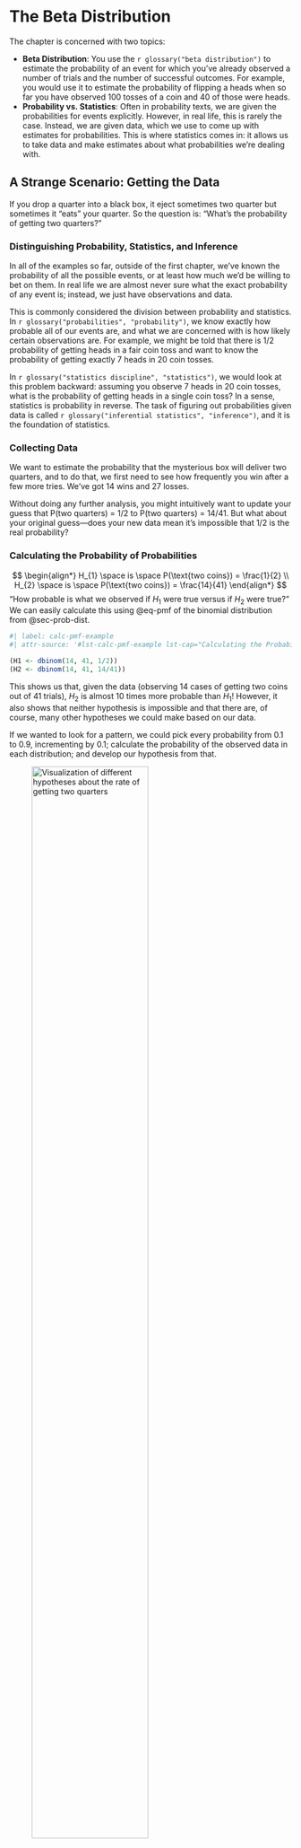 # The Beta Distribution {#sec-beta-distribution}

The chapter is concerned with two topics:

-   **Beta Distribution**: You use the `r glossary("beta distribution")`
    to estimate the probability of an event for which you've already
    observed a number of trials and the number of successful outcomes.
    For example, you would use it to estimate the probability of
    flipping a heads when so far you have observed 100 tosses of a coin
    and 40 of those were heads.
-   **Probability vs. Statistics**: Often in probability texts, we are
    given the probabilities for events explicitly. However, in real
    life, this is rarely the case. Instead, we are given data, which we
    use to come up with estimates for probabilities. This is where
    statistics comes in: it allows us to take data and make estimates
    about what probabilities we're dealing with.

## A Strange Scenario: Getting the Data

If you drop a quarter into a black box, it eject sometimes two quarter but
sometimes it "eats" your quarter. So the question is: "What's the
probability of getting two quarters?"

### Distinguishing Probability, Statistics, and Inference

In all of the examples so far, outside of the first chapter, we've known
the probability of all the possible events, or at least how much we'd be
willing to bet on them. In real life we are almost never sure what the
exact probability of any event is; instead, we just have observations
and data.

This is commonly considered the division between probability and
statistics. In `r glossary("probabilities", "probability")`, we know
exactly how probable all of our events are, and what we are concerned
with is how likely certain observations are. For example, we might be
told that there is 1/2 probability of getting heads in a fair coin toss
and want to know the probability of getting exactly 7 heads in 20 coin
tosses.

In `r glossary("statistics discipline", "statistics")`, we would look at
this problem backward: assuming you observe 7 heads in 20 coin tosses,
what is the probability of getting heads in a single coin toss? In a
sense, statistics is probability in reverse. The task of figuring out
probabilities given data is called
`r glossary("inferential statistics", "inference")`, and it is the
foundation of statistics.

### Collecting Data

We want to estimate the probability that the mysterious box will deliver
two quarters, and to do that, we first need to see how frequently you
win after a few more tries. We've got 14 wins and 27 losses.

Without doing any further analysis, you might intuitively want to update
your guess that P(two quarters) = 1/2 to P(two quarters) = 14/41. But
what about your original guess---does your new data mean it's impossible
that 1/2 is the real probability?

### Calculating the Probability of Probabilities

$$
\begin{align*}
H_{1} \space is \space P(\text{two coins}) = \frac{1}{2} \\
H_{2} \space is \space P(\text{two coins}) = \frac{14}{41}
\end{align*}
$$ "How probable is what we observed if $H_{1}$ were true versus if
$H_{2}$ were true?" We can easily calculate this using @eq-pmf of the
binomial distribution from @sec-prob-dist.

```r
#| label: calc-pmf-example
#| attr-source: '#lst-calc-pmf-example lst-cap="Calculating the Probability of Probabilities with dbinom()"'

(H1 <- dbinom(14, 41, 1/2))
(H2 <- dbinom(14, 41, 14/41))
```

This shows us that, given the data (observing 14 cases of getting two
coins out of 41 trials), $H_{2}$ is almost 10 times more probable than
$H_{1}$! However, it also shows that neither hypothesis is impossible
and that there are, of course, many other hypotheses we could make based
on our data.

If we wanted to look for a pattern, we could pick every probability from
0.1 to 0.9, incrementing by 0.1; calculate the probability of the
observed data in each distribution; and develop our hypothesis from
that.

![Visualization of different hypotheses about the rate of getting two
quarters](img/05fig01.jpg){#fig-05-01
fig-alt="Visualization of different hypotheses about the rate of getting two quarters"
fig-align="center" width="70%"}

Even with all these hypotheses, there's no way we could cover every
possible eventuality because we're not working with a finite number of
hypotheses. So let's try to get more information by testing more
distributions. If we repeat the last experiment, testing each
possibility at certain increments starting with 0.01 and ending with
0.99, incrementing by only 0.01 would give us the results in @fig-05-02.

![We see a definite pattern emerging when we look at more
hypotheses](img/05fig02.jpg){#fig-05-02
fig-alt="Visualization of different hypotheses about the rate of getting two quarters"
fig-align="center" width="70%"}

This seems like valuable information; we can easily see where the
probability is highest. Our goal, however, is to model our beliefs in
all possible hypotheses (that is, the full probability distribution of
our beliefs).

There are two problems:

1.  There's an infinite number of possible hypotheses, incrementing by
    smaller and smaller amounts doesn't accurately represent the entire
    range of possibilities---we're always missing an infinite amount.
    (In practice, this isn't a huge problem.)
2.  There are 11 dots above 0.1 right now, and we have an infinite
    number of points to add. This means that our probabilities don't sum
    to 1!

Even though there are infinitely many possibilities here, we still need
them all to sum to 1. This is where the beta distribution comes in.

## Beta Distribution {#sec-beta-distribution2}

Unlike the `r glossary("binomial distribution")`, which breaks up nicely
into discrete values, the `r glossary("beta distribution")` represents a
continuous range of values, which allows us to represent our infinite
number of possible hypotheses.

We define the beta distribution with a probability density function
(`r glossary("PDF")`), which is very similar to the probability mass
function we use in the binomial distribution, but is defined for
continuous values.

::: {#thm-pdf-beta}
#### Formula for the PDF of the beta function

$$
Beta(p; \alpha,\beta) = \frac{p^{\alpha - 1} \times (1 - p)^{\beta - 1}}{beta(\alpha, \beta)}
$$ {#eq-pdf-beta}
:::

### Breaking Down the Probability Density Function

`p`: Represents the probability of an event. This corresponds to our different hypotheses for the possible probabilities for our black box.

`$\alpha$`: Represents how many times we observe an event we care about, such as getting two quarters from the box.

`$\beta$`: Represents how many times the event we care about didn’t happen. For our example, this is the number of times that the black box ate the quarter.

`$\alpha + \beta$`: The total number of trials. This is different than the binomial distribution, where we have `k` observations we’re interested in and a finite number of `n` total trials.

The top part of the `r glossary("PDF")` function should look pretty familiar because it’s almost the same as the binomial distribution’s `r glossary("PMF")` in @eq-pmf.

**Differences between the PMF of the binomial distribution and the PDF of the beta distribution**:

- In the PDF, rather than $p^{k} \times (1- p)^{n-k}$, we have $p^{\alpha - 1} \times (1 - p)^{\beta - 1}$ where we subtract 1 from the exponent terms. 
- We also have another function in the denominator of our equation: the beta function (note the lowercase) for which the beta distribution is named. We subtract 1 from the exponent and use the beta function to normalize our values—this is the part that ensures our distribution sums to 1. The beta function is the integral from 0 to 1 of $p^{\alpha - 1} \times (1 - p)^{\beta - 1}$. (A discussion of how subtracting 1 from the exponents and dividing by the beta functions normalizes our values is beyond the scope of this chapter.)

What we get in the end is a function that describes the probability of each possible hypothesis for our true belief in the probability of getting two heads from the box, given that we have observed $\alpha$ examples of one outcome and $\beta$ examples of another. Remember that we arrived at the beta distribution by comparing how well different binomial distributions, each with its own probability $p$, described our data. In other words, the beta distribution represents how well all possible binomial distributions describe the data observed.

### Applying the Probability Density Function to Our Problem

When we plug in our values for our black box data and visualize the beta distribution, shown in @fig-05-03, we see that it looks like a smooth version of the plot in @fig-05-02.

![Visualizing the beta distribution for our data collected about the black box](img/05fig03.jpg){#fig-05-03
fig-alt="Visualizing the beta distribution for our data collected about the black box"
fig-align="center" width="70%"}

While we can see the distribution of our beliefs by looking at a plot, we’d still like to be able to quantify exactly how strongly we believe that “the probability that the true rate at which the box returns two quarters is less than 0.5.” 

### Quantifying Continuous Distributions with Integration

The beta distribution is fundamentally different from the binomial distribution in that with the latter, we are looking at the distribution of $k$, the number of outcomes we care about, which is always something we can count. For the beta distribution, however, we are looking at the distribution of $p$, for which we have an infinite number of possible values. 

We know that the fundamental rule of probability is that the sum of all our values must be 1, but each of our individual values is *infinitely* small, meaning the probability of any specific value is in practice 0.

::: {.callout-note}
The zero probability of an event in a continuous distribution does not mean that this event never could happen. Zero probability only means that the events gets the probability measure of zero.

Our intuition from discrete probability is that if an outcome has zero probability, then the outcome is impossible. With continuous random variables (or more generally, an infinite number of possible outcomes) that intuition is flawed. ([StackExchange](https://stats.stackexchange.com/a/273398/207389))
:::

For example, even if we divided a 1-pound bar of chocolate into infinitely many pieces, we can still add up the weight of the pieces in one half of the chocolate bar. Similarly, when talking about probability in continuous distributions, we can sum up ranges of values. But if every specific value is 0, then isn’t the sum just 0 as well?

This is where calculus comes in: in calculus, there’s a special way of summing up infinitely small values called the *integral.*

If we want to know whether the probability that the box will return a coin is less than 0.5 (that is, the value is somewhere between 0 and 0.5), we can sum it up like this:

$$\int_{0}^{0.5} \frac{p^{14 - 1} \times (1 - p)^{27 - 1}}{beta(14, 27)}$$ {#eq-integral-example}

R includes a function called `dbeta()` that is the PDF for the beta distribution. This function takes three arguments, corresponding to $p$, $\alpha$, and $\beta$. We use this together with R’s `integrate()` function to perform this integration automatically. Here we calculate the probability that the chance of getting two coins from the box is less than or equal to 0.5, given the data:

```r
#| label: dbeta-example-1
#| attr-source: '#lst-dbeta-example-1 lst-cap="Probability of getting two coins from the box is less than or equal to 0.5, given the data"'
integrate(function(p) dbeta(p,14,27),0,0.5)
```
The “absolute error” message appears because computers can’t perfectly calculate integrals so there is always some error, though usually it is far too small for us to worry about. This result from R tells us that there is a 0.98 probability that, given our evidence, the true probability of getting two coins out of the black box is less than 0.5. This means it would not be good idea to put any more quarters in the box, since you very likely won’t break even.

## Reverse-Engineering the Gacha Game

In real-life situations, we almost never know the true probabilities for events. That’s why the beta distribution is one of our most powerful tools for understanding our data.

In @sec-gacha-games of @sec-prob-dist , we knew the probability of the card we wanted to pull. In reality, the game developers are very unlikely to give players this information, for many reasons (such as not wanting players to calculate how unlikely they are to get the card they want). 

This time we don’t know the rates for the card, but we really want that card—and more than one if possible. We spend a ridiculous amount of money and find that from 1,200 cards pulled, we received only 5 cards we're interested in. Our friend is thinking of spending money on the game but only wants to do it if there is a better than 0.7 probability that the chance of pulling the card is greater than 0.005.

Our data tells us that of 1,200 cards pulled, only 5 were cards we are interested in, so we can visualize this as Beta(5,1195), shown in @fig-05-04 (remember that the total cards pulled is $\alpha + \beta$).

![The beta distribution for getting the card we are interested in, given our data](img/05fig04.jpg){#fig-05-04
fig-alt="The beta distribution for getting the card we are interested in, given our data"
fig-align="center" width="70%"}

From our visualization we can see that nearly all the probability density is below 0.01. We need to know exactly how much is above 0.005, the value that our friend cares about. We can solve this by integrating over the beta distribution in R:

```r
#| label: dbeta-example-2
#| attr-source: '#lst-dbeta-example-2 lst-cap="Probability that the rate of pulling a card we are interested is 0.005 or greater"'
integrate(function(x) dbeta(x,5,1195),0.005,1)
```
This tells us the probability that the rate of pulling a card we are interested is 0.005 or greater, given the evidence we have observed, is only 0.29. Our friend will pull for this card only if the probability is around 0.7 or greater, so based on the evidence from our data collection, our friend should not try his luck.

## Wrapping Up

We learned about the beta distribution, which is closely related to the binomial distribution but behaves quite differently. The major difference between the beta distribution and the binomial distribution is that the beta distribution is a continuous probability distribution. Because there are an infinite number of values in the distribution, we cannot sum results the same way we do in a discrete probability distribution. Instead, we need to use calculus to sum ranges of values. Fortunately, we can use R instead of solving tricky integrals by hand.

We built up to the beta distribution by observing how well an increasing number of possible binomial distributions explained our data. The beta distribution allows us to represent how strongly we believe in all possible probabilities for the data we observed. This enables us to perform statistical inference on observed data by determining which probabilities we might assign to an event and how strongly we believe in each one: a *probability of probabilities*.

## Exercises

Try answering the following questions to make sure you understand how we can use the Beta distribution to estimate probabilities. The solutions can be found at https://nostarch.com/learnbayes/.

### Exercise 5-1

You want to use the `r glossary("beta distribution")` to determine whether or not a coin you have is a fair coin — meaning that the coin gives you heads and tails equally. You flip the coin 10 times and get 4 heads and 6 tails. Using the beta distribution, what is the probability that the coin will land on heads more than 60 percent of the time?

```r
#| label: integrate-dbeta-4-6
#| attr-source: '#lst-integrate-dbeta-4-6 lst-cap="Probability that a coin will land on heads more than 60% given 4 heads in 10 tosses"'

integrate(function(p) dbeta(p, 4, 6), 0.6, 1)


```

### Exercise 5-2

You flip the coin 10 more times and now have 9 heads and 11 tails total. What is the probability that the coin is fair, using our definition of fair, give or take 5 percent?

```r
#| label: integrate-dbeta-9-11
#| attr-source: '#lst-integrate-dbeta-9-11 lst-cap="Probability that a coin is fair within a 5% range given 9 heads in 20 tosses"'

integrate(function(p) dbeta(p, 9, 11), 0.45, 0.55)
```

### Exercise 5-3

Data is the best way to become more confident in your assertions. You flip the coin 200 more times and end up with 109 heads and 111 tails. Now what is the probability that the coin is fair, give or take 5 percent?

```r
#| label: integrate-dbeta-109-111
#| attr-source: '#lst-integrate-dbeta-109-111 lst-cap="Probability that a coin is fair within a 5% range given 109 heads in 220 tosses"'

integrate(function(p) dbeta(p, 109, 111), 0.45, 0.55)
```


## Experiments

### Replicating Figure 5.1 {#sec-experiment-5-1}

To replicate @fig-05-01 we need to pick every probability from 0.1 to 0.9, incrementing by 0.1; and then to calculate the probability of the observed data (14 cases of getting two coins out of 41 trials) in each distribution:

```r
#| label: fig-repl-5-1
#| fig-cap: "Visualization of different hypotheses about the rate of getting two quarters from the black box"
#| attr-source: '#lst-fig-repl-5-1 lst-cap="Replication of Figure 5.1: Visualization of different hypotheses about the rate of getting two quarters from the black box"'

tibble::tibble(x = seq(from = 0.1, to = 0.9, by = 0.1),
                    y = dbinom(14, 41, x)) |> 

ggplot2::ggplot(ggplot2::aes(x = x, y = y)) +
    ggplot2::geom_point() +
    ggplot2::theme_bw() +
    ggplot2::labs(
        title = "Probability of different values for p given observation",
        x = "p",
        y = "Probability"
    )
```

### Replicating Figure 5.2

Repeating @sec-experiment-5-1, we want to display each possibility at smaller increments starting with 0.01 and ending with 0.99, incrementing by only 0.01:


```r
#| label: fig-repl-5-2
#| fig-cap: "A definite pattern emerging when we look at more hypotheses"
#| attr-source: '#lst-fig-repl-5-2 lst-cap="Replication of Figure 5.2: We see a definite pattern emerging when we look at more hypotheses"'

tibble::tibble(x = seq(from = 0.01, to = 0.99, by = 0.01),
                    y = dbinom(14, 41, x)) |> 

ggplot2::ggplot(ggplot2::aes(x = x, y = y)) +
    ggplot2::geom_point() +
    ggplot2::theme_bw() +
    ggplot2::labs(
        title = "Probability of different values for p given observation",
        x = "p",
        y = "Probability"
    )
```

### Replicating Figure 5.3

Our data: We've got 14 successes (two coins) with 41 trials.



```r
#| label: fig-repl-5-3
#| fig-cap: "Visualizing the beta distribution for our data collected about the black box"
#| attr-source: '#lst-fig-repl-5-3 lst-cap="Replication of Figure 5.3: Visualizing the beta distribution for our data collected about the black box"'

tibble::tibble(x = seq(from = 0, to = 1, by = 0.01),
                    y = dbeta(x, 14, 27)) |> 

ggplot2::ggplot(ggplot2::aes(x = x, y = y)) +
    ggplot2::geom_line() +
    ggplot2::theme_bw() +
    ggplot2::labs(
        title = "Distribution for Beta(14, 27)",
        x = "p",
        y = "Probability"
    )
```


### Replicating Figure 5.4

Our data tells us that of 1,200 cards pulled, there were only 5 cards we are interested in. Our friend is thinking of spending money on the game but only wants to do it if there is a better than 0.7 probability that the chance of pulling a Bradley Efron (the card we are interested) is greater than 0.005.

```r
#| label: fig-repl-5-4a
#| fig-cap: "The beta distribution form 0 to 1 for getting the card we are interested in, given our data" 
#| attr-source: '#lst-fig-repl-5-4a lst-cap="Replication of Figure 5.4: The beta distribution for getting the card we are interested in, given our data"'

tibble::tibble(x = seq(from = 0, to = 1, length = 1000),
              y = dbeta(x,5,1195)) |> 

ggplot2::ggplot(ggplot2::aes(x = x, y = y)) +
    ggplot2::geom_line() +
    ggplot2::theme_bw() +
    ggplot2::labs(
        title = "Pulling a Bradley Efron Card, Beta(5, 1195)",
        x = "p",
        y = "Probability"
)
```

This was my first try. At first I thought that my @lst-fig-repl-5-4a is wrong as @fig-05-04 has a very different appearance. But then I noticed that my graphics displays value from 0 to 1 whereas @fig-05-04 visualizes only values between 0 and 0.01! 

In @lst-fig-repl-5-4b I changed the visualization just showing values from 0 to 0.01.


```r
#| label: repl-5-4b
#| fig-cap: "The beta distribution form 0 to 0.01 for getting the card we are interested in, given our data" 
#| attr-source: '#lst-fig-repl-5-4b lst-cap="Replication of Figure 5.4: The beta distribution for getting the card we are interested in, given our data"'

tibble::tibble(x = seq(from = 0, to = 0.01, length = 1000),
              y = dbeta(x,5,1195)) |> 

ggplot2::ggplot(ggplot2::aes(x = x, y = y)) +
    ggplot2::geom_line() +
    ggplot2::theme_bw() +
    ggplot2::labs(
        title = "Pulling a Bradley Efron Card, Beta(5, 1195)",
        x = "p",
        y = "Probability"
)
```

